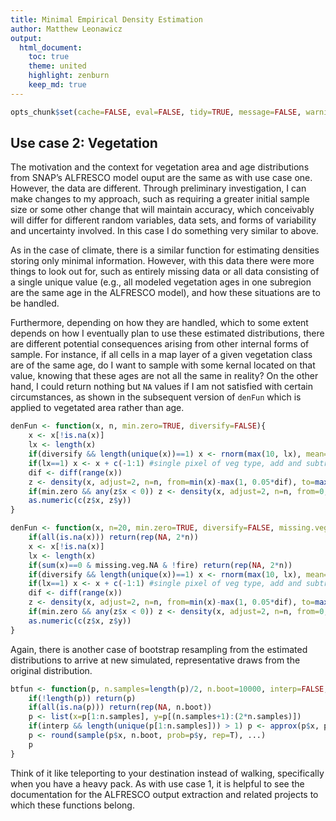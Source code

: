 ```yaml
---
title: Minimal Empirical Density Estimation
author: Matthew Leonawicz
output:
  html_document:
    toc: true
    theme: united
    highlight: zenburn
    keep_md: true
---
```


```r
opts_chunk$set(cache=FALSE, eval=FALSE, tidy=TRUE, message=FALSE, warning=FALSE)
```

## Use case 2: Vegetation
The motivation and the context for vegetation area and age distributions from SNAP's ALFRESCO model ouput are the same as with use case one.
However, the data are different.
Through preliminary investigation, I can make changes to my approach, such as requiring a greater initial sample size or some other change that will maintain accuracy,
which conceivably will differ for different random variables, data sets, and forms of variability and uncertainty involved.
In this case I do something very similar to above.

As in the case of climate, there is a similar function for estimating densities storing only minimal information.
However, with this data there were more things to look out for,
such as entirely missing data or all data consisting of a single unique value (e.g., all modeled vegetation ages in one subregion are the same age in the ALFRESCO model),
and how these situations are to be handled.

Furthermore, depending on how they are handled, which to some extent depends on how I eventually plan to use these estimated distributions,
there are different potential consequences arising from other internal forms of sample.
For instance, if all cells in a map layer of a given vegetation class are of the same age, do I want to sample with some kernal located on that value, knowing that these ages are not all the same in reality?
On the other hand, I could return nothing but `NA` values if I am not satisfied with certain circumstances, as shown in the subsequent version of `denFun` which is applied to vegetated area rather than age.

```r
denFun <- function(x, n, min.zero=TRUE, diversify=FALSE){
	x <- x[!is.na(x)]
	lx <- length(x)
	if(diversify && length(unique(x))==1) x <- rnorm(max(10, lx), mean=x[1]) # diversify constant values
	if(lx==1) x <- x + c(-1:1) #single pixel of veg type, add and subtract one age year to make procedure possible
	dif <- diff(range(x))
	z <- density(x, adjust=2, n=n, from=min(x)-max(1, 0.05*dif), to=max(x)+max(1, 0.05*dif))
	if(min.zero && any(z$x < 0)) z <- density(x, adjust=2, n=n, from=0, to=max(x)+max(1, 0.05*dif))
	as.numeric(c(z$x, z$y))
}
```

```r
denFun <- function(x, n=20, min.zero=TRUE, diversify=FALSE, missing.veg.NA=TRUE, fire=FALSE){
	if(all(is.na(x))) return(rep(NA, 2*n))
	x <- x[!is.na(x)]
	lx <- length(x)
	if(sum(x)==0 & missing.veg.NA & !fire) return(rep(NA, 2*n))
	if(diversify && length(unique(x))==1) x <- rnorm(max(10, lx), mean=x[1]) # diversify constant values
	if(lx==1) x <- x + c(-1:1) #single pixel of veg type, add and subtract one age year to make procedure possible
	dif <- diff(range(x))
	z <- density(x, adjust=2, n=n, from=min(x)-max(1, 0.05*dif), to=max(x)+max(1, 0.05*dif))
	if(min.zero && any(z$x < 0)) z <- density(x, adjust=2, n=n, from=0, to=max(x)+max(1, 0.05*dif))
	as.numeric(c(z$x, z$y))
}
```

Again, there is another case of bootstrap resampling from the estimated distributions to arrive at new simulated, representative draws from the original distribution.

```r
btfun <- function(p, n.samples=length(p)/2, n.boot=10000, interp=FALSE, n.interp=1000, ...){
	if(!length(p)) return(p)
	if(all(is.na(p))) return(rep(NA, n.boot))
	p <- list(x=p[1:n.samples], y=p[(n.samples+1):(2*n.samples)])
	if(interp && length(unique(p[1:n.samples])) > 1) p <- approx(p$x, p$y, n=n.interp)
	p <- round(sample(p$x, n.boot, prob=p$y, rep=T), ...)
	p
}
```

Think of it like teleporting to your destination instead of walking, specifically when you have a heavy pack.
As with use case 1, it is helpful to see the documentation for the ALFRESCO output extraction and related projects to which these functions belong.
